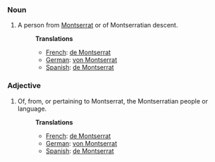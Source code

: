 ===Noun===
#A person from [[Montserrat]] or of Montserratian descent.
#:'''Translations'''
#:*[[French]]: [[de Montserrat]]
#:*[[German]]: [[von Montserrat]]
#:*[[Spanish]]: [[de Montserrat]]

===Adjective===
#Of, from, or pertaining to Montserrat, the Montserratian people or language.
#:'''Translations'''
#:*[[French]]: [[de Montserrat]]
#:*[[German]]: [[von Montserrat]]
#:*[[Spanish]]: [[de Montserrat]]